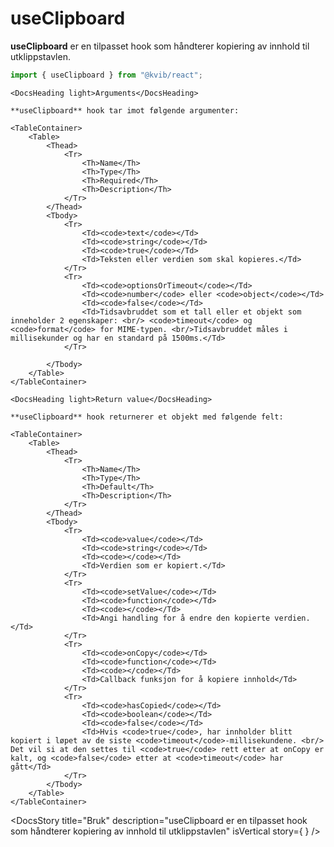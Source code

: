 
<Meta title="Komponenter/Hooks/useClipboard" />

# useClipboard

**useClipboard** er en tilpasset hook som håndterer kopiering av innhold til utklippstavlen.

```jsx
import { useClipboard } from "@kvib/react";
```

<Feedback component="useClipboard"/>

<DocsContainer>

    <DocsHeading light>Arguments</DocsHeading>

    **useClipboard** hook tar imot følgende argumenter:

    <TableContainer>
        <Table>
            <Thead>
                <Tr>
                    <Th>Name</Th>
                    <Th>Type</Th>
                    <Th>Required</Th>
                    <Th>Description</Th>
                </Tr>
            </Thead>
            <Tbody>
                <Tr>
                    <Td><code>text</code></Td>
                    <Td><code>string</code></Td>
                    <Td><code>true</code></Td>
                    <Td>Teksten eller verdien som skal kopieres.</Td>
                </Tr>
                <Tr>
                    <Td><code>optionsOrTimeout</code></Td>
                    <Td><code>number</code> eller <code>object</code></Td>
                    <Td><code>false</code></Td>
                    <Td>Tidsavbruddet som et tall eller et objekt som inneholder 2 egenskaper: <br/> <code>timeout</code> og <code>format</code> for MIME-typen. <br/>Tidsavbruddet måles i millisekunder og har en standard på 1500ms.</Td>
                </Tr>

            </Tbody>
        </Table>
    </TableContainer>

    <DocsHeading light>Return value</DocsHeading>

    **useClipboard** hook returnerer et objekt med følgende felt:

    <TableContainer>
        <Table>
            <Thead>
                <Tr>
                    <Th>Name</Th>
                    <Th>Type</Th>
                    <Th>Default</Th>
                    <Th>Description</Th>
                </Tr>
            </Thead>
            <Tbody>
                <Tr>
                    <Td><code>value</code></Td>
                    <Td><code>string</code></Td>
                    <Td><code></code></Td>
                    <Td>Verdien som er kopiert.</Td>
                </Tr>
                <Tr>
                    <Td><code>setValue</code></Td>
                    <Td><code>function</code></Td>
                    <Td><code></code></Td>
                    <Td>Angi handling for å endre den kopierte verdien.</Td>
                </Tr>
                <Tr>
                    <Td><code>onCopy</code></Td>
                    <Td><code>function</code></Td>
                    <Td><code></code></Td>
                    <Td>Callback funksjon for å kopiere innhold</Td>
                </Tr>
                <Tr>
                    <Td><code>hasCopied</code></Td>
                    <Td><code>boolean</code></Td>
                    <Td><code>false</code></Td>
                    <Td>Hvis <code>true</code>, har innholder blitt kopiert i løpet av de siste <code>timeout</code>-millisekundene. <br/> Det vil si at den settes til <code>true</code> rett etter at onCopy er kalt, og <code>false</code> etter at <code>timeout</code> har gått</Td>
                </Tr>
            </Tbody>
        </Table>
    </TableContainer>

  <DocsStory
    title="Bruk"
    description="useClipboard er en tilpasset hook som håndterer kopiering av innhold til utklippstavlen"
    isVertical
    story={
        <ClipboardExample/>
    }
  />

</DocsContainer>



